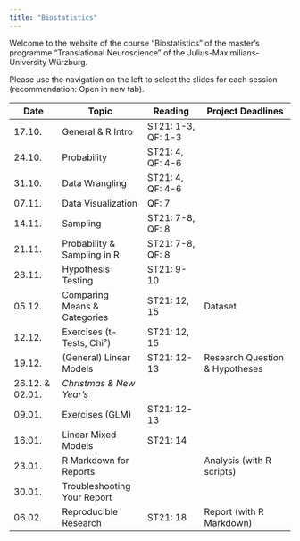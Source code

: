 ```yaml
---
title: "Biostatistics"
---
```


Welcome to the website of the course "Biostatistics" of the master's programme "Translational Neuroscience" of the Julius-Maximilians-University Würzburg.

Please use the navigation on the left to select the slides for each session (recommendation: Open in new tab).


| Date            | Topic                        | Reading            | Project Deadlines              |
|-----------------|------------------------------|--------------------|--------------------------------|
| 17.10.          | General & R Intro            | ST21: 1-3, QF: 1-3 |                                |
| 24.10.          | Probability                  | ST21: 4, QF: 4-6   |                                |
| 31.10.          | Data Wrangling               | ST21: 4, QF: 4-6   |                                |
| 07.11.          | Data Visualization           | QF: 7              |                                |
| 14.11.          | Sampling                     | ST21: 7-8, QF: 8   |                                |
| 21.11.          | Probability & Sampling in R  | ST21: 7-8, QF: 8   |                                |
| 28.11.          | Hypothesis Testing           | ST21: 9-10         |                                |
| 05.12.          | Comparing Means & Categories | ST21: 12, 15       | Dataset                        |
| 12.12.          | Exercises (t-Tests, Chi²)    | ST21: 12, 15       |                                |
| 19.12.          | (General) Linear Models      | ST21: 12-13        | Research Question & Hypotheses |
| 26.12. & 02.01. | *Christmas & New Year's*     |                    |                                |
| 09.01.          | Exercises (GLM)              | ST21: 12-13        |                                |
| 16.01.          | Linear Mixed Models          | ST21: 14           |                                |
| 23.01.          | R Markdown for Reports       |                    | Analysis (with R scripts)      |
| 30.01.          | Troubleshooting Your Report  |                    |                                |
| 06.02.          | Reproducible Research        | ST21: 18           | Report (with R Markdown)       |